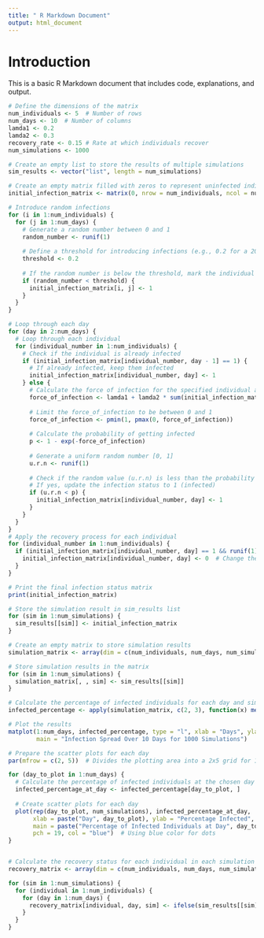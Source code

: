 ```yaml
---
title: " R Markdown Document"
output: html_document
---
```

# Introduction

This is a basic R Markdown document that includes code, explanations, and output.
```r
# Define the dimensions of the matrix
num_individuals <- 5  # Number of rows
num_days <- 10  # Number of columns
lamda1 <- 0.2
lamda2 <- 0.3
recovery_rate <- 0.15 # Rate at which individuals recover
num_simulations <- 1000

# Create an empty list to store the results of multiple simulations
sim_results <- vector("list", length = num_simulations)

# Create an empty matrix filled with zeros to represent uninfected individuals
initial_infection_matrix <- matrix(0, nrow = num_individuals, ncol = num_days)

# Introduce random infections
for (i in 1:num_individuals) {
  for (j in 1:num_days) {
    # Generate a random number between 0 and 1
    random_number <- runif(1)
    
    # Define a threshold for introducing infections (e.g., 0.2 for a 20% chance of infection)
    threshold <- 0.2
    
    # If the random number is below the threshold, mark the individual as infected
    if (random_number < threshold) {
      initial_infection_matrix[i, j] <- 1
    }
  }
}

# Loop through each day
for (day in 2:num_days) {
  # Loop through each individual
  for (individual_number in 1:num_individuals) {
    # Check if the individual is already infected
    if (initial_infection_matrix[individual_number, day - 1] == 1) {
      # If already infected, keep them infected
      initial_infection_matrix[individual_number, day] <- 1
    } else {
      # Calculate the force of infection for the specified individual at day
      force_of_infection <- lamda1 + lamda2 * sum(initial_infection_matrix[, day - 1])
      
      # Limit the force_of_infection to be between 0 and 1
      force_of_infection <- pmin(1, pmax(0, force_of_infection))
      
      # Calculate the probability of getting infected
      p <- 1 - exp(-force_of_infection)
      
      # Generate a uniform random number [0, 1]
      u.r.n <- runif(1)
      
      # Check if the random value (u.r.n) is less than the probability p
      # If yes, update the infection status to 1 (infected)
      if (u.r.n < p) {
        initial_infection_matrix[individual_number, day] <- 1
      }
    }
  }
}
# Apply the recovery process for each individual
for (individual_number in 1:num_individuals) {
  if (initial_infection_matrix[individual_number, day] == 1 && runif(1) < recovery_rate) {
    initial_infection_matrix[individual_number, day] <- 0  # Change the status to recovered (0)
  }
}

# Print the final infection status matrix
print(initial_infection_matrix)

# Store the simulation result in sim_results list
for (sim in 1:num_simulations) {
  sim_results[[sim]] <- initial_infection_matrix
}

# Create an empty matrix to store simulation results
simulation_matrix <- array(dim = c(num_individuals, num_days, num_simulations))

# Store simulation results in the matrix
for (sim in 1:num_simulations) {
  simulation_matrix[, , sim] <- sim_results[[sim]]
}

# Calculate the percentage of infected individuals for each day and simulation
infected_percentage <- apply(simulation_matrix, c(2, 3), function(x) mean(x == 1))

# Plot the results
matplot(1:num_days, infected_percentage, type = "l", xlab = "Days", ylab = "Percentage Infected",
        main = "Infection Spread Over 10 Days for 1000 Simulations")

# Prepare the scatter plots for each day
par(mfrow = c(2, 5))  # Divides the plotting area into a 2x5 grid for 10 plots

for (day_to_plot in 1:num_days) {
  # Calculate the percentage of infected individuals at the chosen day for each simulation
  infected_percentage_at_day <- infected_percentage[day_to_plot, ]
  
  # Create scatter plots for each day
  plot(rep(day_to_plot, num_simulations), infected_percentage_at_day, 
       xlab = paste("Day", day_to_plot), ylab = "Percentage Infected",
       main = paste("Percentage of Infected Individuals at Day", day_to_plot, "for 1000 Simulations"),
       pch = 19, col = "blue")  # Using blue color for dots
}


# Calculate the recovery status for each individual in each simulation
recovery_matrix <- array(dim = c(num_individuals, num_days, num_simulations))

for (sim in 1:num_simulations) {
  for (individual in 1:num_individuals) {
    for (day in 1:num_days) {
      recovery_matrix[individual, day, sim] <- ifelse(sim_results[[sim]][individual, day] == 0, 1, 0)
    }
  }
}









```
